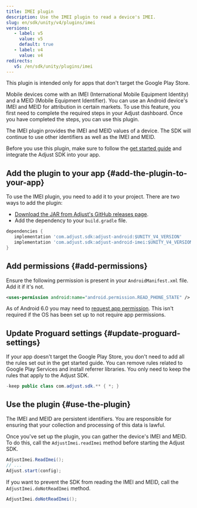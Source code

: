```yaml
---
title: IMEI plugin
description: Use the IMEI plugin to read a device's IMEI.
slug: en/sdk/unity/v4/plugins/imei
versions:
   - label: v5
     value: v5
     default: true
   - label: v4
     value: v4
redirects:
   v5: /en/sdk/unity/plugins/imei
---
```


<Callout type="important">

This plugin is intended only for apps that don't target the Google Play Store.

</Callout>

Mobile devices come with an IMEI (International Mobile Equipment Identity) and a MEID (Mobile Equipment Identifier). You can use an Android device's IMEI and MEID for attribution in certain markets. To use this feature, you first need to complete the required steps in your Adjust dashboard. Once you have completed the steps, you can use this plugin.

The IMEI plugin provides the IMEI and MEID values of a device. The SDK will continue to use other identifiers as well as the IMEI and MEID.

Before you use this plugin, make sure to follow the [get started guide](/en/sdk/unity) and integrate the Adjust SDK into your app.

## Add the plugin to your app {#add-the-plugin-to-your-app}

To use the IMEI plugin, you need to add it to your project. There are two ways to add the plugin:

-  [Download the JAR from Adjust's GitHub releases page](https://github.com/adjust/android_sdk/releases).
-  Add the dependency to your `build.gradle` file.

<CodeBlock title="build.gradle">

```groovy
dependencies {
   implementation 'com.adjust.sdk:adjust-android:$UNITY_V4_VERSION'
   implementation 'com.adjust.sdk:adjust-android-imei:$UNITY_V4_VERSION'
}

```

</CodeBlock>

## Add permissions {#add-permissions}

Ensure the following permission is present in your `AndroidManifest.xml` file. Add it if it's not.

<CodeBlock title="AndroidManifest.xml">

```xml
<uses-permission android:name="android.permission.READ_PHONE_STATE" />
```

</CodeBlock>

<Callout type="note">

As of Android 6.0 you may need to [request app permission](https://developer.android.com/training/permissions/requesting). This isn't required if the OS has been set up to not require app permissions.

</Callout>

## Update Proguard settings {#update-proguard-settings}

If your app doesn't target the Google Play Store, you don't need to add all the rules set out in the get started guide. You can remove rules related to Google Play Services and install referrer libraries. You only need to keep the rules that apply to the Adjust SDK.

<CodeBlock title="proguard.pro">

```java
-keep public class com.adjust.sdk.** { *; }
```

</CodeBlock>

## Use the plugin {#use-the-plugin}

<Callout type="important">

The IMEI and MEID are persistent identifiers. You are responsible for ensuring that your collection and processing of this data is lawful.

</Callout>

Once you've set up the plugin, you can gather the device's IMEI and MEID. To do this, call the `AdjustImei.readImei` method before starting the Adjust SDK.

```cs
AdjustImei.ReadImei();
// ...
Adjust.start(config);
```

If you want to prevent the SDK from reading the IMEI and MEID, call the `AdjustImei.doNotReadImei` method.

```cs
AdjustImei.doNotReadImei();
```
